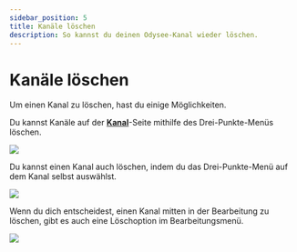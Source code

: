 ---
sidebar_position: 5
title: Kanäle löschen
description: So kannst du deinen Odysee-Kanal wieder löschen.
---

# Kanäle löschen

Um einen Kanal zu löschen, hast du einige Möglichkeiten.


Du kannst Kanäle auf der **[Kanal](https://odysee.com/$/channels)**-Seite mithilfe des Drei-Punkte-Menüs löschen.

![](https://i.imgur.com/SLP1Axa.png)

Du kannst einen Kanal auch löschen, indem du das Drei-Punkte-Menü auf dem Kanal selbst auswählst.


![](https://i.imgur.com/CNcFzOy.png)

Wenn du dich entscheidest, einen Kanal mitten in der Bearbeitung zu löschen, gibt es auch eine Löschoption im Bearbeitungsmenü.

![](https://i.imgur.com/7F8uSTA.png)
